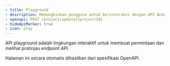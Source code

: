 ```yaml
---
- title: Playground
- description: Memungkinkan pengguna untuk berinteraksi dengan API Anda
- openapi: POST /project/update/{projectId}
- hideApiMarker: true
- icon: play
---
```


API playground adalah lingkungan interaktif untuk membuat permintaan dan melihat pratinjau endpoint API.

Halaman ini secara otomatis dihasilkan dari spesifikasi OpenAPI.
